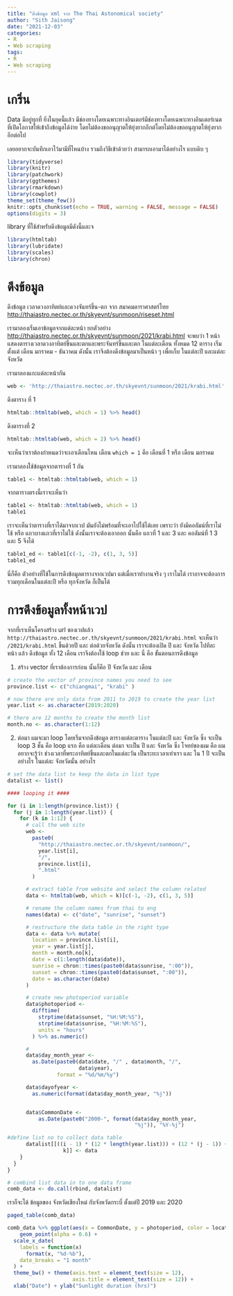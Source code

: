 ```yaml
---
title: "ดึงข้อมูล xml จาก The Thai Astonomical society"
author: "Sith Jaisong"
date: "2021-12-03"
categories:
- R
- Web scraping
tags:
- R
- Web scraping
---
```


# เกริ่น
Data มีอยู่ทุกที่ ยิ่งในยุคนี้แล้ว มีช่องทางโดยเฉพาะทางอินเตอร์มีช่องทางโดยเฉพาะทางอินเตอร์เนต ที่เปิดโอกาสให้เข้าถึงข้อมูลได้ง่าย โดยไม่ต้องขออนุญาตให้ยุ่งยากอีกต่โดยไม่ต้องขออนุญาตให้ยุ่งยากอีกต่อไป

เลยอยากจะบันทึกเอาไว้มามีที่ไหนบ้าง รวมถึงวิธีเข้าด้วยว่า สามารถเอามาได้อย่างไร แบบดิบ ๆ


```r
library(tidyverse)
library(knitr)
library(patchwork)
library(ggthemes)
library(rmarkdown)
library(cowplot)
theme_set(theme_few())
knitr::opts_chunk$set(echo = TRUE, warning = FALSE, message = FALSE)
options(digits = 3)
```

library ที่ใช้สำหรับดึงข้อมูลมีดังนี้และจ
```r
library(htmltab)
library(lubridate)
library(scales)
library(chron)
```
# ดึงข้อมูล
ดึงข้อมูล เวลาดวงอาทิตย์และดวงจันทร์ขึ้น-ตก จาก สมาคมดาราศาสตร์ไทย <http://thaiastro.nectec.or.th/skyevnt/sunmoon/riseset.html>

เรามาลองเริ่มเอาข้อมูลจากแต่ละหน้า ยกตัวอย่าง <http://thaiastro.nectec.or.th/skyevnt/sunmoon/2021/krabi.html> จะพบว่า 1 หน้า แสดงตารางเวลาดวงอาทิตย์ขึ้นและตกและพระจันทร์ขึ้นและตก ในแต่ละเดือน ทั้งหมด 12 ตาราง เริ่มตั้งแต่ เดือน มกราคม - ธันวาคม ดังนั้น เราจึงต้องดึงข้อมูลมาเป็นหน้า ๆ เพื่อเก็บ ในแต่ละปี และแต่ละจังหวัด

เรามาลองแกะแต่ละหน้ากัน

```r
web <- 'http://thaiastro.nectec.or.th/skyevnt/sunmoon/2021/krabi.html'
```
ดึงตาราง ที่ 1
```r
htmltab::htmltab(web, which = 1) %>% head()
```
ดึงตารางที่ 2
```r
htmltab::htmltab(web, which = 2) %>% head()
```
จะเห็นว่าเราต้องกำหนดว่าจะเอาเดือนไหน เดือน `which = 1` คือ เดือนที่ 1 หรือ เดือน มกราคม

เรามาลองใช้ข้อมูลจากตารางที่ 1 กัน

```r
table1 <- htmltab::htmltab(web, which = 1)
```
จากตารางตรงนี้เราจะเห็นว่า

```r
table1 <- htmltab::htmltab(web, which = 1)
table1
```

เราจะเห็นว่าตารางที่เราได้มาจากเวป มันยังไม่พร้อมที่จะเอาไปใช้ได้เลย เพราะว่า ยังมีคอลัมน์ที่เราไม่ใช้ หรือ แถวบางแถวที่เราไม่ใช้ ดังนั้นเราจะต้องเอาออก
นั้นคือ แถวที่  1 และ 3 และ คอลัมน์ที่ 1 3 และ 5 จึงได้

```r
table1_ed <- table1[c(-1, -2), c(1, 3, 5)]
table1_ed
```
นี่ก็คือ ตัวอย่างที่ใช้ในการดึงข้อมูลตารางจากเวปมา แต่เมื่อเราทำงานจริง ๆ เราไมได้ เราอาจจะต้องการ รวมทุกเดือนในแต่ละปี หรือ ทุกจังหวัด ก็เป็นได้

# การดึงข้อมูลทั้งหน้าเวป
จากที่เราเห็นโครงสร้าง url ของเวปแล้ว `http://thaiastro.nectec.or.th/skyevnt/sunmoon/2021/krabi.html` จะเห็นว่า `/2021/krabi.html` ขึ้นด้วยปี และ ต่อด้วยจังหวัด
ดังนั้น เราจะต้องเปิด ปี และ จังหวัด ไปทีละ หน้า แล้ว ดึงข้อมูล ทั้ง 12 เดือน เราจึงต้องใช้ loop ช่วย และ นี่ คือ ขั้นตอนการดึงข้อมูล

1. สร้าง vector ที่เราต้องการก่อน นั้นก็คือ ปี จังหวัด และ เดือน

```r
# create the vector of province names you need to see
province.list <- c("chiangmai", "krabi" )

# now there are only data from 2011 to 2019 to create the year list
year.list <- as.character(2019:2020)

# there are 12 months to create the month list
month.no <- as.character(1:12)
```
2. ต่อมา ผมจะมา loop โดยเริ่มจากดึงข้อมูล ตารางแต่ละตาราง ในแต่ละปี และ จังหวัด ซึ่ง จะเป็น loop 3 ชั้น คือ loop แรก คือ แต่ละเดือน ต่อมา จะเป็น ปี และ จังหวัด ซึ่ง โจทย์ของผม คือ ผมอยากจะรู้ว่า ช่วงเวลาที่พระอาทิตย์ขึ้นและตกในแต่ละวัน เป็นระยะเวลาเท่าเรา และ ใน 1 ปี จะเป็นอย่างไร ในแต่ละ จังหวัดนั้น อย่างไร


```r
# set the data list to keep the data in list type
datalist <- list()

#### looping it ####

for (i in 1:length(province.list)) {
  for (j in 1:length(year.list)) {
    for (k in 1:12) {
      # call the web site
      web <-
        paste0(
          "http://thaiastro.nectec.or.th/skyevnt/sunmoon/",
          year.list[i],
          "/",
          province.list[i],
          ".html"
        )

      # extract table from website and select the column related
      data <- htmltab(web, which = k)[c(-1, -2), c(1, 3, 5)]

      # rename the column names from thai to eng
      names(data) <- c("date", "sunrise", "sunset")

      # restructure the data table in the right type
      data <- data %>% mutate(
        location = province.list[i],
        year = year.list[j],
        month = month.no[k],
        date = c(1:length(data$date)),
        sunrise = chron::times(paste0(data$sunrise, ":00")),
        sunset = chron::times(paste0(data$sunset, ":00")),
        date = as.character(date)
      )

      # create new photoperiod variable
      data$photoperiod <-
        difftime(
          strptime(data$sunset, "%H:%M:%S"),
          strptime(data$sunrise, "%H:%M:%S"),
          units = "hours"
        ) %>% as.numeric()

      #
      data$day_month_year <-
        as.Date(paste0(data$date, "/" , data$month, "/",
                       data$year),
                format = "%d/%m/%y")

      data$dayofyear <-
        as.numeric(format(data$day_month_year, "%j"))


      data$CommonDate <-
          as.Date(paste0("2000-", format(data$day_month_year,
                                         "%j")), "%Y-%j")

#define list no to collect data table
      datalist[[((i - 1) * (12 * length(year.list))) + (12 * (j - 1)) +
                  k]] <- data
    }
  }
}

# combind list data in to one data frame
comb_data <- do.call(rbind, datalist)
```

เราก็จะได้ ข้อมูลของ จังหวัดเชียงใหม่ กับจังหวัดกระบี่ ตั้งแต่ปี 2019 และ 2020

```r
paged_table(comb_data)
```

```r
comb_data %>% ggplot(aes(x = CommonDate, y = photoperiod, color = location)) +
    geom_point(alpha = 0.6) +
  scale_x_date(
    labels = function(x)
      format(x, "%d-%b"),
    date_breaks = "1 month"
  ) +
  theme_bw() + theme(axis.text = element_text(size = 12),
                     axis.title = element_text(size = 12)) +
  xlab("Date") + ylab("Sunlight duration (hrs)") 
```
